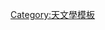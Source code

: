 {{Navbox
|name  = 白矮星
|title = [[白矮星]]
|bodyclass = hlist
|state = {{{state<includeonly>|autocollapse</includeonly>}}}

|above = 
|below = {{flatlist|
* {{icon|list}} '''{{le|白矮星列表|List of white dwarfs|列表}}'''
* {{icon|category}} '''[[:Category:白矮星|分类]]'''
* {{icon|Commons}} '''[[:Commons:Category:White dwarfs|维基共享]]'''
}}

|group1 = 形成
|list1 = 
* [[錢德拉塞卡極限]] 
* [[PG 1159星]] 
* [[恆星演化]] 
* [[赫羅圖]] 
* [[蒭藁變星]] 

|group2 = 宿命
|list2 = 
* [[黑矮星]] 
* [[Ia超新星]] 
** [[超新星候選列表|候選者]]
* [[中子星]] 
** [[脈衝星]] 
** [[磁星]] 
** [[Template:中子星|相关联接]]
* [[恆星黑洞]] 
** [[Template:黑洞|相关联接]]
* [[致密星]] 
** [[夸克星]] 
** [[奇特星]]
* [[臨終氦星]] 
* [[B型次矮星]] 
* [[氦行星]] 

|group3 = 双星系统
|list3 = 
* [[新星]] 
** [[新星遗迹|遺跡]] 
** {{le|银河系新星列表|List of novae in the Milky Way galaxy|列表}}
* [[矮新星]] 
* [[共生變星]] 
* [[激變變星]] 
** [[獵犬座AM]] 
** [[高偏振星]] 
** [[中介偏振星]]
* [[X射線雙星|X射線聯星]] 
** [[超軟X射線源]]
* {{link-en|聯星脈衝星|Binary pulsar}} 
** [[X射線脈衝星]] 
** [[X射線脈衝星|列表]] 
* [[氦閃]] 
* [[碳引爆]] 

|group4 = 屬性
|list4 = 
* [[脈動白矮星|脈動]] 
* [[尤卡過程]] 
* [[简并态物质|電子簡併物質]] 
* {{link-en|准周期振荡|Quasi-periodic oscillation}}

|group5 = 相關条目
|list5 = 
* [[行星狀星雲]] 
** [[行星狀星雲列表]])
* [[大质量重子天体强关联星团]](RAMBOs)
* [[光度函數 (天文學)|白矮星光度函數]] 
* [[白矮星、中子星和超新星年表]]

|group6 = 著名的白矮星
|list6 = 
* [[范馬南星]] 
* [[天狼星|天狼星B]] 
* [[南河三|南河三B]] 
* [[波江座40|波江座40 B]] 
* [[BPM 37093]] 
* [[HL金牛座76]] 
* [[蛇夫座RS]]
}}<noinclude>
{{documentation}}
[[Category:天文學模板]]
</noinclude>